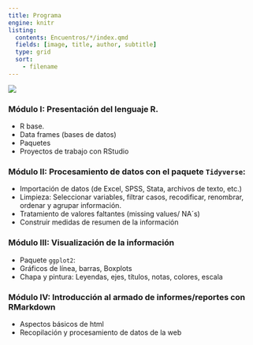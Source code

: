 ```yaml
---
title: Programa
engine: knitr
listing:
  contents: Encuentros/*/index.qmd
  fields: [image, title, author, subtitle]
  type: grid
  sort:
    - filename
---
```


![](img/circuito del dato.png)

### Módulo I: Presentación del lenguaje R.
  
  + R base.
  + Data frames (bases de datos)
  + Paquetes
  + Proyectos de trabajo con RStudio
  

### Módulo II: Procesamiento de datos con el paquete `Tidyverse`:

  + Importación de datos (de Excel, SPSS, Stata, archivos de texto, etc.)
  + Limpieza: Seleccionar variables, filtrar casos, recodificar, renombrar, ordenar y agrupar información.
  + Tratamiento de valores faltantes (missing values/ NA´s)
  + Construir medidas de resumen de la información


### Módulo III: Visualización de la información
  
  + Paquete `ggplot2`: 
  + Gráficos de línea, barras, Boxplots
  + Chapa y pintura: Leyendas, ejes, títulos, notas, colores, escala


### Módulo IV: Introducción al armado de informes/reportes con RMarkdown
  
  + Aspectos básicos de html
  + Recopilación y procesamiento de datos de la web